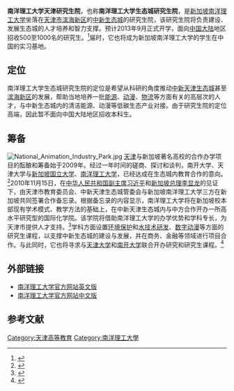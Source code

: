 '''南洋理工大学天津研究生院'''，也称'''南洋理工大学生态城研究生院'''，是[[新加坡|新加坡]][[南洋理工大学|南洋理工大学]]坐落在[[天津市|天津市]][[滨海新区|滨海新区]]的[[中新生态城|中新生态城]]的研究生院，该研究生院将负责建设、发展生态城的人才培养和智力支撑。预计2013年9月正式开学，面向[[中国大陆|中国大陆]]地区招收500至1000名的研究生。<ref>{{cite web | url=http://www.chinanews.com/edu/2011/08-14/3256395.shtml | title=新加坡南洋理工大学天津研究生院拟后年开学 | publisher=中国新闻网 | work=中国新闻网 | date=2011年8月14日 | accessdate=August 15, 2011 | author=杨薇、张子扬、索有为 | archive-date=2020年2月9日 | archive-url=https://web.archive.org/web/20200209134442/http://www.chinanews.com/edu/2011/08-14/3256395.shtml | dead-url=no }}</ref>届时，它也将成为新加坡南洋理工大学的学生在中国的实习基地。

== 定位 ==
南洋理工大学生态城研究生院的定位是希望从科研的角度推动[[中新天津生态城|中新天津生态城]]甚至[[滨海新区|滨海新区]]的发展，帮助当地培养一批[[能源|能源]]、[[动漫|动漫]]、[[物流|物流]]等方面有关的高层次的人才，与中新生态城内的清洁能源、动漫等低碳生态产业对接。由于研究生院的定位高端，因此暂不面向中国大陆地区招收本科生。

== 筹备 ==
[[File:National_Animation_Industry_Park.jpg|thumb]]
[[天津|天津]]与新加坡著名高校的合作办学项目的酝酿和筹备始于2009年。经过一年时间的磋商、探讨和谈判，南开大学、天津大学与[[新加坡国立大学|新加坡国立大学]]、[[南洋理工大学|南洋理工大学]]，已经达成在生态城内教育合作的意向。<ref>{{cite web | url=http://www.tj.xinhuanet.com/bhxq/2009-01/02/content_15344860.htm | title=令人期待的滨海2009:天津大道将于9月底完工 | accessdate=August 15, 2011 | deadurl=yes | archiveurl=https://web.archive.org/web/20160304135858/http://www.tj.xinhuanet.com/bhxq/2009-01/02/content_15344860.htm | archivedate=2016年3月4日 }}</ref>2010年11月15日，在[[中华人民共和国副主席|中华人民共和国副主席]][[习近平|习近平]]和[[新加坡总理|新加坡总理]][[李显龙|李显龙]]的见证下，由天津市教育委员会、中新天津生态城管委会与新加坡南洋理工大学三方在新加坡共同签署合作备忘录。根据备忘录的内容显示，南洋理工大学将在新加坡校本部现有学术模式、教学方法的基础上，在中新天津生态城内与中方合作开办一所高水平研究型的国际化学院。该学院将借助南洋理工大学的办学优势和学科专长，为天津市提供人才支持。<ref>{{cite web | url=http://news.china.com.cn/rollnews/2010-06/03/content_2488597.htm | title=黄兴国会见新加坡南洋理工大学校长徐冠林 | accessdate=August 15, 2011}}</ref>学科方面设置[[环境保护|环境保护]]和[[水|水技术研发]]、[[动漫|数字动漫]]等方面的研究生课程，以支撑中新生态城的建设与发展，并在商务、金融等领域进行项目合作。与此同时，它也将寻求与[[天津大学|天津大学]]和[[南开大学|南开大学]]联合开办研究和研究生课程。<ref>{{cite web | url=http://www.chinanews.com/edu/2011/02-21/2858223.shtml | title=新加坡南洋理工大学在天津筹建研究型学院 | publisher=中国新闻网 | work=中国新闻网 | date=2011年2月21日 | accessdate=August 15, 2011 | author=田齐 | archive-date=2016年3月5日 | archive-url=https://web.archive.org/web/20160305030057/http://www.chinanews.com/edu/2011/02-21/2858223.shtml | dead-url=no }}</ref>

== 外部链接 ==
* [http://www.ntu.edu.sg 南洋理工大学官方网站英文版]{{Wayback|url=http://www.ntu.edu.sg/ |date=20210211225237 }}
* [http://www.ntu.edu.sg/chinese 南洋理工大学官方网站中文版]{{Wayback|url=http://www.ntu.edu.sg/chinese |date=20081201082742 }}
== 参考文献 ==
{{reflist}}

{{南洋理工大学}}
[[Category:天津高等教育|Category:天津高等教育]]
[[Category:南洋理工大學|Category:南洋理工大學]]
